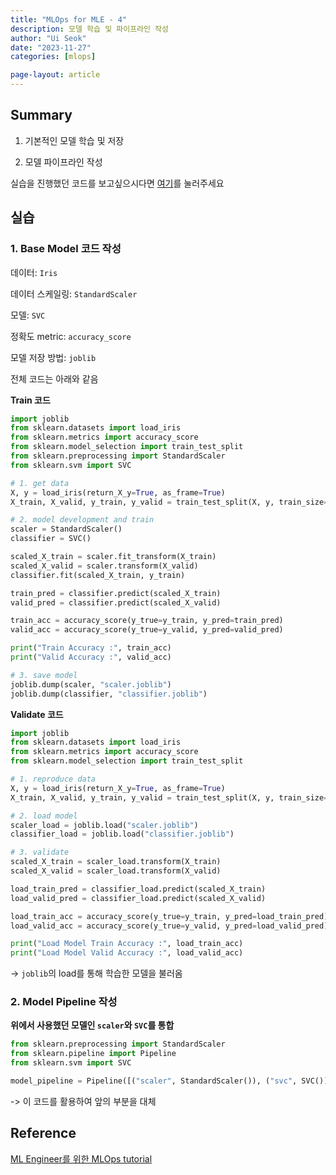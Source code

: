 ```yaml
---
title: "MLOps for MLE - 4"
description: 모델 학습 및 파이프라인 작성
author: "Ui Seok"
date: "2023-11-27"
categories: [mlops]

page-layout: article
---
```


## Summary

1. 기본적인 모델 학습 및 저장

2. 모델 파이프라인 작성

::: {.callout-note}
실습을 진행했던 코드를 보고싶으시다면 [여기](https://github.com/Ui-Seok/mlops-tutorial)를 눌러주세요
:::


## 실습

### 1. Base Model 코드 작성

데이터: `Iris`

데이터 스케일링: `StandardScaler`

모델: `SVC`

정확도 metric: `accuracy_score`

모델 저장 방법: `joblib`

전체 코드는 아래와 같음

__Train 코드__

``` python 
import joblib
from sklearn.datasets import load_iris
from sklearn.metrics import accuracy_score
from sklearn.model_selection import train_test_split
from sklearn.preprocessing import StandardScaler
from sklearn.svm import SVC

# 1. get data
X, y = load_iris(return_X_y=True, as_frame=True)
X_train, X_valid, y_train, y_valid = train_test_split(X, y, train_size=0.8, random_state=2022)

# 2. model development and train
scaler = StandardScaler()
classifier = SVC()

scaled_X_train = scaler.fit_transform(X_train)
scaled_X_valid = scaler.transform(X_valid)
classifier.fit(scaled_X_train, y_train)

train_pred = classifier.predict(scaled_X_train)
valid_pred = classifier.predict(scaled_X_valid)

train_acc = accuracy_score(y_true=y_train, y_pred=train_pred)
valid_acc = accuracy_score(y_true=y_valid, y_pred=valid_pred)

print("Train Accuracy :", train_acc)
print("Valid Accuracy :", valid_acc)

# 3. save model
joblib.dump(scaler, "scaler.joblib")
joblib.dump(classifier, "classifier.joblib")

```

__Validate 코드__

``` python
import joblib
from sklearn.datasets import load_iris
from sklearn.metrics import accuracy_score
from sklearn.model_selection import train_test_split

# 1. reproduce data
X, y = load_iris(return_X_y=True, as_frame=True)
X_train, X_valid, y_train, y_valid = train_test_split(X, y, train_size=0.8, random_state=2022)

# 2. load model
scaler_load = joblib.load("scaler.joblib")
classifier_load = joblib.load("classifier.joblib")

# 3. validate
scaled_X_train = scaler_load.transform(X_train)
scaled_X_valid = scaler_load.transform(X_valid)

load_train_pred = classifier_load.predict(scaled_X_train)
load_valid_pred = classifier_load.predict(scaled_X_valid)

load_train_acc = accuracy_score(y_true=y_train, y_pred=load_train_pred)
load_valid_acc = accuracy_score(y_true=y_valid, y_pred=load_valid_pred)

print("Load Model Train Accuracy :", load_train_acc)
print("Load Model Valid Accuracy :", load_valid_acc)

```

-> `joblib`의 load를 통해 학습한 모델을 불러옴


### 2. Model Pipeline 작성

__위에서 사용했던 모델인 `scaler`와 `SVC`를 통합__

``` python
from sklearn.preprocessing import StandardScaler
from sklearn.pipeline import Pipeline
from sklearn.svm import SVC

model_pipeline = Pipeline([("scaler", StandardScaler()), ("svc", SVC())])

```

-> 이 코드를 활용하여 앞의 부분을 대체


## Reference

[ML Engineer를 위한 MLOps tutorial](https://mlops-for-mle.github.io/tutorial/)